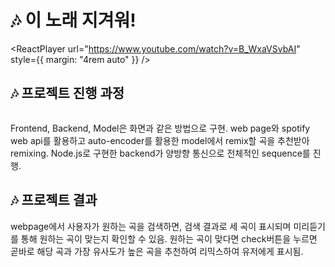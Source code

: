 
# 🎶 이 노래 지겨워!

<ReactPlayer
  url="https://www.youtube.com/watch?v=B_WxaVSvbAI"
  style={{ margin: "4rem auto" }}
/>

## 🎶 프로젝트 진행 과정

<div style={{ maxWidth: "640px", margin: "2rem auto" }}>
  <Image img={require("./assets/4-song-remixer/1.png")} />
</div>
<div style={{ maxWidth: "640px", margin: "2rem auto" }}>
  <Image img={require("./assets/4-song-remixer/2.png")} />
</div>

Frontend, Backend, Model은 화면과 같은 방법으로 구현. web page와 spotify web api를 활용하고 auto-encoder를 활용한 model에서 remix할 곡을 추천받아 remixing. Node.js로 구현한 backend가 양방향 통신으로 전체적인 sequence를 진행.

## 🎶 프로젝트 결과

webpage에서 사용자가 원하는 곡을 검색하면, 검색 결과로 세 곡이 표시되며 미리듣기를 통해 원하는 곡이 맞는지 확인할 수 있음. 원하는 곡이 맞다면 check버튼을 누르면 곧바로 해당 곡과 가장 유사도가 높은 곡을 추천하여 리믹스하여 유저에게 표시됨.

<div style={{ maxWidth: "640px", margin: "2rem auto" }}>
  <Image img={require("./assets/4-song-remixer/3.png")} />
</div>
<div style={{ maxWidth: "640px", margin: "2rem auto" }}>
  <Image img={require("./assets/4-song-remixer/4.png")} />
</div>
<div style={{ maxWidth: "640px", margin: "2rem auto" }}>
  <Image img={require("./assets/4-song-remixer/5.png")} />
</div>
<div style={{ maxWidth: "640px", margin: "2rem auto" }}>
  <Image img={require("./assets/4-song-remixer/6.png")} />
</div>
